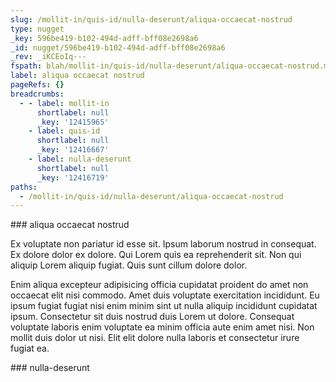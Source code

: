 ```yaml
---
slug: /mollit-in/quis-id/nulla-deserunt/aliqua-occaecat-nostrud
type: nugget
_key: 596be419-b102-494d-adff-bff08e2698a6
_id: nugget/596be419-b102-494d-adff-bff08e2698a6
_rev: _iKCEoIq---
fspath: blah/mollit-in/quis-id/nulla-deserunt/aliqua-occaecat-nostrud.md
label: aliqua occaecat nostrud
pageRefs: {}
breadcrumbs:
  - - label: mollit-in
      shortlabel: null
      _key: '12415965'
    - label: quis-id
      shortlabel: null
      _key: '12416667'
    - label: nulla-deserunt
      shortlabel: null
      _key: '12416719'
paths:
  - /mollit-in/quis-id/nulla-deserunt/aliqua-occaecat-nostrud
---
```


<NuggetArea>
<Nugget slug="/mollit-in/quis-id/nulla-deserunt/aliqua-occaecat-nostrud" type="nugget" _key="596be419-b102-494d-adff-bff08e2698a6" _id="nugget/596be419-b102-494d-adff-bff08e2698a6" _rev="_iKCEoIq---" fspath="blah/mollit-in/quis-id/nulla-deserunt/aliqua-occaecat-nostrud.md" label="aliqua occaecat nostrud" paths="/mollit-in/quis-id/nulla-deserunt/aliqua-occaecat-nostrud">
<NuggetBody>
### aliqua occaecat nostrud

Ex voluptate non pariatur id esse sit. Ipsum laborum nostrud in consequat. Ex dolore dolor ex dolore. Qui Lorem quis ea reprehenderit sit. Non qui aliquip Lorem aliquip fugiat. Quis sunt cillum dolore dolor.

Enim aliqua excepteur adipisicing officia cupidatat proident do amet non occaecat elit nisi commodo. Amet duis voluptate exercitation incididunt. Eu ipsum fugiat fugiat nisi enim minim sint ut nulla aliquip incididunt cupidatat ipsum. Consectetur sit duis nostrud duis Lorem ut dolore. Consequat voluptate laboris enim voluptate ea minim officia aute enim amet nisi. Non mollit duis dolor ut nisi. Elit elit dolore nulla laboris et consectetur irure fugiat ea.

</NuggetBody>
<Breadcrumbs>
<Crumbs>
<Crumb _key="12415965" label="mollit-in" /><Crumb _key="12416667" label="quis-id" /><Crumb _key="12416719" label="nulla-deserunt" />
</Crumbs>
</Breadcrumbs>
</Nugget>

<NuggetsInbound>
</NuggetsInbound>
<NuggetsOutbound>
</NuggetsOutbound>
</NuggetArea>
<PassagesInbound>
<Passage direction="inbound" type="passage" _key="12416719" _id="passage/12416719" _rev="_iKCEoIm--A" label="nulla-deserunt" passage="nulla-deserunt" fspath="blah/mollit-in/quis-id/nulla-deserunt" paths="/mollit-in/quis-id/nulla-deserunt" slug="/mollit-in/quis-id/nulla-deserunt">
<NuggetBody>
### nulla-deserunt

</NuggetBody>
<Breadcrumbs>
<Crumbs>
<Crumb _key="12415965" label="mollit-in" /><Crumb _key="12416667" label="quis-id" />
</Crumbs>
</Breadcrumbs>
</Passage>

</PassagesInbound>
<PassagesOutbound>
</PassagesOutbound>